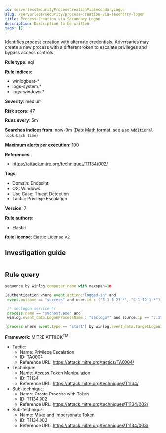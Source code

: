 ```yaml
---
id: serverlessSecurityProcessCreationViaSecondaryLogon
slug: /serverless/security/process-creation-via-secondary-logon
title: Process Creation via Secondary Logon
description: Description to be written
tags: []
---
```


<div id="process-creation-via-secondary-logon"></div>

Identifies process creation with alternate credentials. Adversaries may create a new process with a different token to escalate privileges and bypass access controls.

**Rule type**: eql

**Rule indices**: 

* winlogbeat-*
* logs-system.*
* logs-windows.*

**Severity**: medium

**Risk score**: 47

**Runs every**: 5m

**Searches indices from**: now-9m ([Date Math format](((ref))/common-options.html#date-math), see also <DocLink id="serverlessSecurityRulesUiCreate" section="set-the-rules-schedule">`Additional look-back time`</DocLink>)

**Maximum alerts per execution**: 100

**References**: 

* https://attack.mitre.org/techniques/T1134/002/

**Tags**: 

* Domain: Endpoint
* OS: Windows
* Use Case: Threat Detection
* Tactic: Privilege Escalation

**Version**: 7

**Rule authors**: 

* Elastic

**Rule license**: Elastic License v2

## Investigation guide

```markdown

```

## Rule query

```js
sequence by winlog.computer_name with maxspan=1m

[authentication where event.action:"logged-in" and
 event.outcome == "success" and user.id : ("S-1-5-21-*", "S-1-12-1-*") and

 /* seclogon service */
 process.name == "svchost.exe" and
 winlog.event_data.LogonProcessName : "seclogo*" and source.ip == "::1" ] by winlog.event_data.TargetLogonId

[process where event.type == "start"] by winlog.event_data.TargetLogonId

```

**Framework**: MITRE ATT&CK<sup>TM</sup>

* Tactic:
    * Name: Privilege Escalation
    * ID: TA0004
    * Reference URL: https://attack.mitre.org/tactics/TA0004/
* Technique:
    * Name: Access Token Manipulation
    * ID: T1134
    * Reference URL: https://attack.mitre.org/techniques/T1134/
* Sub-technique:
    * Name: Create Process with Token
    * ID: T1134.002
    * Reference URL: https://attack.mitre.org/techniques/T1134/002/
* Sub-technique:
    * Name: Make and Impersonate Token
    * ID: T1134.003
    * Reference URL: https://attack.mitre.org/techniques/T1134/003/

